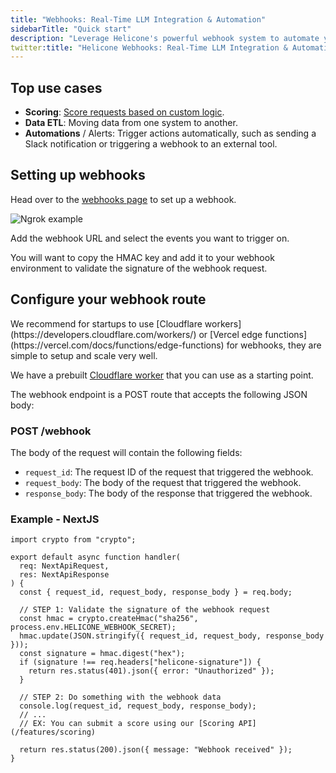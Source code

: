 ```yaml
---
title: "Webhooks: Real-Time LLM Integration & Automation"
sidebarTitle: "Quick start"
description: "Leverage Helicone's powerful webhook system to automate your LLM workflows. Instantly react to events, trigger actions, and integrate with external tools for enhanced AI observability and management. Perfect for developers building robust LLM applications."
twitter:title: "Helicone Webhooks: Real-Time LLM Integration & Automation"
---
```


## Top use cases

- **Scoring**: [Score requests based on custom logic](/features/advanced-usage/scores).
- **Data ETL**: Moving data from one system to another.
- **Automations** / Alerts: Trigger actions automatically, such as sending a Slack notification or triggering a webhook to an external tool.

## Setting up webhooks

Head over to the [webhooks page](https://us.helicone.ai/webhooks) to set up a webhook.

<Frame caption="Webhooks page">
  <img src="/images/webhooks/ngrok-example.png" alt="Ngrok example" />
</Frame>

Add the webhook URL and select the events you want to trigger on.

You will want to copy the HMAC key and add it to your webhook environment to validate the signature of the webhook request.

## Configure your webhook route

<Note>
  We recommend for startups to use [Cloudflare
  workers](https://developers.cloudflare.com/workers/) or [Vercel edge
  functions](https://vercel.com/docs/functions/edge-functions) for webhooks,
  they are simple to setup and scale very well.

We have a prebuilt [Cloudflare worker](https://deploy.workers.cloudflare.com/?url=https://github.com/Helicone/helicone/tree/main/examples/worker-helicone-scores) that you can use as a starting point.

</Note>

The webhook endpoint is a POST route that accepts the following JSON body:

### POST /webhook

The body of the request will contain the following fields:

- `request_id`: The request ID of the request that triggered the webhook.
- `request_body`: The body of the request that triggered the webhook.
- `response_body`: The body of the response that triggered the webhook.

### Example - NextJS

```tsx
import crypto from "crypto";

export default async function handler(
  req: NextApiRequest,
  res: NextApiResponse
) {
  const { request_id, request_body, response_body } = req.body;

  // STEP 1: Validate the signature of the webhook request
  const hmac = crypto.createHmac("sha256", process.env.HELICONE_WEBHOOK_SECRET);
  hmac.update(JSON.stringify({ request_id, request_body, response_body }));
  const signature = hmac.digest("hex");
  if (signature !== req.headers["helicone-signature"]) {
    return res.status(401).json({ error: "Unauthorized" });
  }

  // STEP 2: Do something with the webhook data
  console.log(request_id, request_body, response_body);
  // ...
  // EX: You can submit a score using our [Scoring API](/features/scoring)

  return res.status(200).json({ message: "Webhook received" });
}
```
